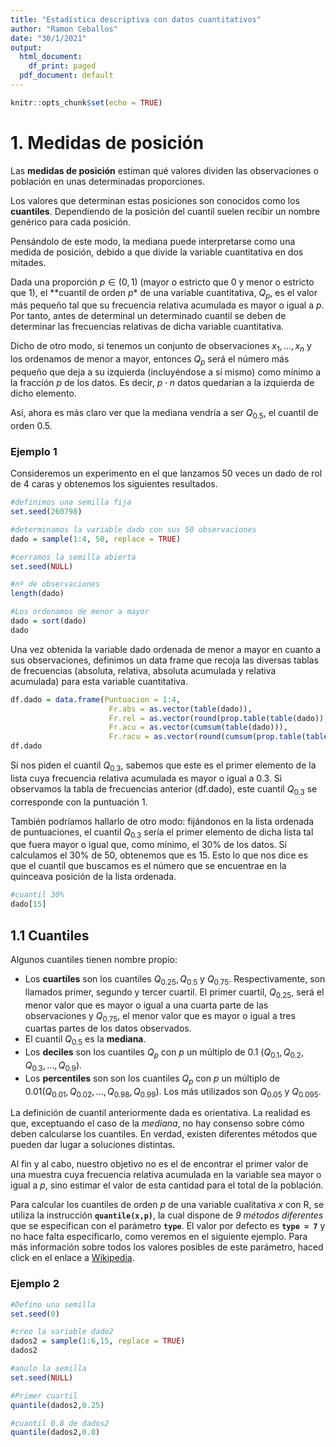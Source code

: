 ```yaml
---
title: "Estadística descriptiva con datos cuantitativos"
author: "Ramon Ceballos"
date: "30/1/2021"
output:
  html_document:
    df_print: paged
  pdf_document: default
---
```


```r
knitr::opts_chunk$set(echo = TRUE)
```

# 1. Medidas de posición

Las **medidas de posición** estiman qué valores dividen las observaciones o población en unas determinadas proporciones.

Los valores que determinan estas posiciones son conocidos como los **cuantiles**. Dependiendo de la posición del cuantil suelen recibir un nombre genérico para cada posición.

Pensándolo de este modo, la mediana puede interpretarse como una medida de posición, debido a que divide la variable cuantitativa en dos mitades.

Dada una proporción $p\in(0,1)$ (mayor o estricto que 0 y menor o estricto que 1), el **cuantil de orden $p$* de una variable cuantitativa, $Q_p$, es el valor más pequeño tal que su frecuencia relativa acumulada es mayor o igual a $p$. Por tanto, antes de determinal un determinado cuantil se deben de determinar las frecuencias relativas de dicha variable cuantitativa.

Dicho de otro modo, si tenemos un conjunto de observaciones $x_1,\dots,x_n$ y los ordenamos de menor a mayor, entonces $Q_p$ será el número más pequeño que deja a su izquierda (incluyéndose a sí mismo) como mínimo a la fracción $p$ de los datos. Es decir, $p\cdot n$ datos quedarían a la izquierda de dicho elemento.

Así, ahora es más claro ver que la mediana vendría a ser $Q_{0.5}$, el cuantil de orden 0.5.

### Ejemplo 1

Consideremos un experimento en el que lanzamos 50 veces un dado de rol de 4 caras y obtenemos los siguientes resultados.

```r
#definimos una semilla fija
set.seed(260798)

#determinamos la variable dado con sus 50 observaciones
dado = sample(1:4, 50, replace = TRUE)

#cerramos la semilla abierta
set.seed(NULL)

#nº de observaciones
length(dado)

#Los ordenamos de menor a mayor
dado = sort(dado) 
dado
```

Una vez obtenida la variable dado ordenada de menor a mayor en cuanto a sus observaciones, definimos un data frame que recoja las diversas tablas de frecuencias (absoluta, relativa, absoluta acumulada y relativa acumulada) para esta variable cuantitativa.

```r
df.dado = data.frame(Puntuacion = 1:4,
                      Fr.abs = as.vector(table(dado)),
                      Fr.rel = as.vector(round(prop.table(table(dado)),2)),
                      Fr.acu = as.vector(cumsum(table(dado))),
                      Fr.racu = as.vector(round(cumsum(prop.table(table(dado))),2)))
df.dado
```

Si nos piden el cuantil $Q_{0.3}$, sabemos que este es el primer elemento de la lista cuya frecuencia relativa acumulada es mayor o igual a 0.3. Si observamos la tabla de frecuencias anterior (df.dado), este cuantil $Q_{0.3}$ se corresponde con la puntuación 1.


También podríamos hallarlo de otro modo: fijándonos en la lista ordenada de puntuaciones, el cuantil $Q_{0.3}$ sería el primer elemento de dicha lista tal que fuera mayor o igual que, como mínimo, el 30% de los datos. Si calculamos el 30% de 50, obtenemos que es 15. Esto lo que nos dice es que el cuantil que buscamos es el número que se encuentrae en la quinceava posición de la lista ordenada.

```r
#cuantil 30%
dado[15]
```

## 1.1 Cuantiles

Algunos cuantiles tienen nombre propio:

- Los **cuartiles** son los cuantiles $Q_{0.25},Q_{0.5}$ y $Q_{0.75}$. Respectivamente, son llamados primer, segundo y tercer cuartil. El primer cuartil, $Q_{0.25}$, será el menor valor que es mayor o igual a una cuarta parte de las observaciones y $Q_{0.75}$, el menor valor que es mayor o igual a tres cuartas partes de los datos observados.
- El cuantil $Q_{0.5}$ es la **mediana**.
- Los **deciles** son los cuantiles $Q_p$ con $p$ un múltiplo de 0.1 ($Q_{0.1}, Q_{0.2}, Q_{0.3},\dots,Q_{0.9}$).
- Los **percentiles** son son los cuantiles $Q_p$ con $p$ un múltiplo de 0.01($Q_{0.01}, Q_{0.02}, \dots,Q_{0.98},Q_{0.99}$). Los más utilizados son $Q_{0.05}$ y $Q_{0.095}$.

La definición de cuantil anteriormente dada es orientativa. La realidad es que, exceptuando el caso de la *mediana*, no hay consenso sobre cómo deben calcularse los cuantiles. En verdad, existen diferentes métodos que pueden dar lugar a soluciones distintas.

Al fin y al cabo, nuestro objetivo no es el de encontrar el primer valor de una muestra cuya frecuencia relativa acumulada en la variable sea mayor o igual a $p$, sino estimar el valor de esta cantidad para el total de la población.

Para calcular los cuantiles de orden $p$ de una variable cualitativa $x$ con R, se utiliza la instrucción **`quantile(x,p)`**, la cual dispone de *9 métodos diferentes* que se especifican con el parámetro **`type`**. El valor por defecto es **`type = 7`** y no hace falta especificarlo, como veremos en el siguiente ejemplo. Para más información sobre todos los valores posibles de este parámetro, haced click en el enlace a [Wikipedia](https://es.wikipedia.org/wiki/Cuantil).

### Ejemplo 2

```r
#Defino una semilla
set.seed(0)

#creo la variable dado2
dados2 = sample(1:6,15, replace = TRUE)
dados2

#anulo la semilla
set.seed(NULL)

#Primer cuartil
quantile(dados2,0.25) 

#cuantil 0.8 de dados2
quantile(dados2,0.8)
```